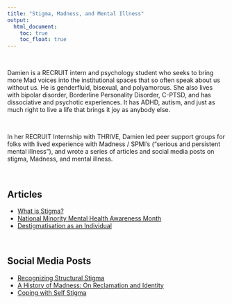 ```yaml
---
title: "Stigma, Madness, and Mental Illness"
output:
  html_document:
    toc: true
    toc_float: true
---
```


<!--<img src="images/damien_supportgroup_pic.png" alt="SPMI & Mad 
Peer Support. You deserve to be seen and heard without having to hide what you’re feeling or who you are. Your pain is real, your experiences are valid, and you deserve to share them freely." style="float: right; width: 50%; height: 50%; padding: 30px"/>-->

<br> 

Damien is a RECRUIT intern and psychology student who seeks to bring more Mad voices into the institutional spaces that so often speak about us without us. He is genderfluid, bisexual, and polyamorous. She also lives with bipolar disorder, Borderline Personality Disorder, C-PTSD, and has dissociative and psychotic experiences. It has ADHD, autism, and just as much right to live a life that brings it joy as anybody else.

<br>

In her RECRUIT Internship with THRIVE, Damien led peer support groups for folks with lived experience with Madness / SPMI's ("serious and persistent mental illness"), and wrote a series of articles and social media posts on stigma, Madness, and mental illness.

<!--<img src="images/damien_spmi_quote.png" alt="text reads begin quote there is a pervasive belief that mentally ill and Mad folks cannot be given autonomy in their mental health care. That we must be institutionalised when we express feelings of suicidality or misgivings about psychiatric medication. Many believe that our medication regimens must be closely monitored and that we should have no say in what we put in our bodies. Most often, we are told that we are dangers to ourselves and to others if we do not wish to be controlled. End quote. We believe differently. We prioritize consent, autonomy, and humanity; and create space for folks to be however they need to be." style="float: left; width: 50%; height: 50%; padding: 40px"/>-->

<br>

## Articles

* [What is Stigma?](https://drive.google.com/file/d/1H7VwC261ycMPdIiHggY81KgGg8VPt534/view?usp=sharing)
* [National Minority Mental Health Awareness Month](https://drive.google.com/file/d/1Y__bUhr05K9iLfKBxKljGgGR9MwCwOy8/view?usp=sharing)
* [Destigmatisation as an Individual](https://drive.google.com/file/d/1BNxqszW7O8Hd_Yu7XoaasjTiLDV85skB/view?usp=sharing)

<br>

## Social Media Posts

* [Recognizing Structural Stigma](https://www.instagram.com/p/C-7vZfIOdvB/?utm_source=ig_web_copy_link&igsh=MzRlODBiNWFlZA==)
* [A History of Madness: On Reclamation and Identity](https://www.instagram.com/p/C95LAUOuHJX/?utm_source=ig_web_copy_link&igsh=MzRlODBiNWFlZA==)
* [Coping with Self Stigma](https://www.instagram.com/p/C9LK083vS5U/?utm_source=ig_web_copy_link&igsh=MzRlODBiNWFlZA==)

<br>

<br>

<br>

